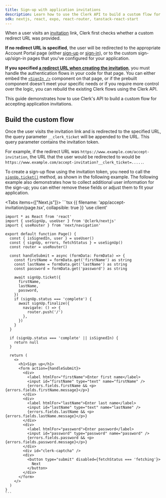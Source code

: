```yaml
---
title: Sign-up with application invitations
description: Learn how to use the Clerk API to build a custom flow for handling application invitations.
sdk: nextjs, react, expo, react-router, tanstack-react-start
---
```


<Include src="_partials/custom-flows-callout" />

When a user visits an [invitation](/docs/guides/users/inviting) link, Clerk first checks whether a custom redirect URL was provided.

**If no redirect URL is specified**, the user will be redirected to the appropriate Account Portal page (either [sign-up](/docs/guides/customizing-clerk/account-portal#sign-up) or [sign-in](/docs/guides/customizing-clerk/account-portal#sign-in)), or to the custom sign-up/sign-in pages that you've configured for your application.

**If you specified [a redirect URL when creating the invitation](/docs/guides/users/inviting#redirect-url)**, you must handle the authentication flows in your code for that page. You can either embed the [`<SignIn />`](/docs/reference/components/authentication/sign-in) component on that page, or if the prebuilt component doesn't meet your specific needs or if you require more control over the logic, you can rebuild the existing Clerk flows using the Clerk API.

This guide demonstrates how to use Clerk's API to build a custom flow for accepting application invitations.

## Build the custom flow

Once the user visits the invitation link and is redirected to the specified URL, the query parameter `__clerk_ticket` will be appended to the URL. This query parameter contains the invitation token.

For example, if the redirect URL was `https://www.example.com/accept-invitation`, the URL that the user would be redirected to would be `https://www.example.com/accept-invitation?__clerk_ticket=.....`.

To create a sign-up flow using the invitation token, you need to call the [`signUp.ticket()`](/docs/reference/javascript/sign-up-future#ticket) method, as shown in the following example. The following example also demonstrates how to collect additional user information for the sign-up; you can either remove these fields or adjust them to fit your application.

<Tabs items={["Next.js"]}>
  <Tab>
    ```tsx {{ filename: 'app/accept-invitation/page.tsx', collapsible: true }}
    'use client'

    import * as React from 'react'
    import { useSignUp, useUser } from '@clerk/nextjs'
    import { useRouter } from 'next/navigation'

    export default function Page() {
      const { isSignedIn, user } = useUser()
      const { signUp, errors, fetchStatus } = useSignUp()
      const router = useRouter()

      const handleSubmit = async (formData: FormData) => {
        const firstName = formData.get('firstName') as string
        const lastName = formData.get('lastName') as string
        const password = formData.get('password') as string

        await signUp.ticket({
          firstName,
          lastName,
          password,
        })
        if (signUp.status === 'complete') {
          await signUp.finalize({
            navigate: () => {
              router.push('/')
            },
          })
        }
      }

      if (signUp.status === 'complete' || isSignedIn) {
        return null
      }

      return (
        <>
          <h1>Sign up</h1>
          <form action={handleSubmit}>
            <div>
              <label htmlFor="firstName">Enter first name</label>
              <input id="firstName" type="text" name="firstName" />
              {errors.fields.firstName && <p>{errors.fields.firstName.message}</p>}
            </div>
            <div>
              <label htmlFor="lastName">Enter last name</label>
              <input id="lastName" type="text" name="lastName" />
              {errors.fields.lastName && <p>{errors.fields.lastName.message}</p>}
            </div>
            <div>
              <label htmlFor="password">Enter password</label>
              <input id="password" type="password" name="password" />
              {errors.fields.password && <p>{errors.fields.password.message}</p>}
            </div>
            <div id="clerk-captcha" />
            <div>
              <button type="submit" disabled={fetchStatus === 'fetching'}>
                Next
              </button>
            </div>
          </form>
        </>
      )
    }
    ```
  </Tab>
</Tabs>
